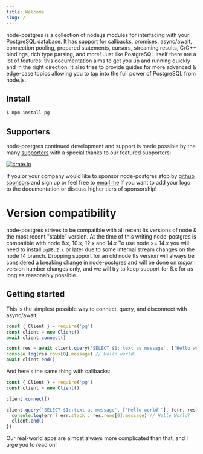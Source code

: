 ```yaml
---
title: Welcome
slug: /
---
```


node-postgres is a collection of node.js modules for interfacing with your PostgreSQL database. It has support for callbacks, promises, async/await, connection pooling, prepared statements, cursors, streaming results, C/C++ bindings, rich type parsing, and more! Just like PostgreSQL itself there are a lot of features: this documentation aims to get you up and running quickly and in the right direction. It also tries to provide guides for more advanced & edge-case topics allowing you to tap into the full power of PostgreSQL from node.js.

## Install

```bash
$ npm install pg
```

## Supporters

node-postgres continued development and support is made possible by the many [supporters](https://github.com/brianc/node-postgres/blob/master/SPONSORS.md) with a special thanks to our featured supporters:

<div class="sponsors">
  <div class="sponsor">
    <a href="https://www.crate.io">
      <img src="crate-io.png" style={{ height: 80  }} alt="crate.io" />
    </a>
  </div>
</div>


If you or your company would like to sponsor node-postgres stop by [github sponsors](https://github.com/sponsors/brianc) and sign up or feel free to [email me](mailto:brian@pecanware.com) if you want to add your logo to the documentation or discuss higher tiers of sponsorship!

# Version compatibility

node-postgres strives to be compatible with all recent lts versions of node & the most recent "stable" version.  At the time of this writing node-postgres is compatible with node 8.x, 10.x, 12.x and 14.x  To use node >= 14.x you will need to install `pg@8.2.x` or later due to some internal stream changes on the node 14 branch.  Dropping support for an old node lts version will always be considered a breaking change in node-postgres and will be done on _major_ version number changes only, and we will try to keep support for 8.x for as long as reasonably possible.

## Getting started

This is the simplest possible way to connect, query, and disconnect with async/await:

```js
const { Client } = require('pg')
const client = new Client()
await client.connect()

const res = await client.query('SELECT $1::text as message', ['Hello world!'])
console.log(res.rows[0].message) // Hello world!
await client.end()
```

And here's the same thing with callbacks:

```js
const { Client } = require('pg')
const client = new Client()

client.connect()

client.query('SELECT $1::text as message', ['Hello world!'], (err, res) => {
  console.log(err ? err.stack : res.rows[0].message) // Hello World!
  client.end()
})
```

Our real-world apps are almost always more complicated than that, and I urge you to read on!
